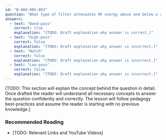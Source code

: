 ```yaml
---
id: "B-008-005-003"
question: "What type of filter attenuates RF energy above and below a certain range of frequencies?"
answers:
  - text: "Band-pass"
    correct: true
    explanation: "[TODO: Draft explanation why answer is correct.]"
  - text: "High-pass"
    correct: false
    explanation: "[TODO: Draft explanation why answer is incorrect.]"
  - text: "Notch"
    correct: false
    explanation: "[TODO: Draft explanation why answer is incorrect.]"
  - text: "Low-pass"
    correct: false
    explanation: "[TODO: Draft explanation why answer is incorrect.]"
---
```


[TODO: This section will explain the concept behind the question in detail. Once drafted the reader will understand all necessary concepts to answer the question confidently and correctly. The lesson will follow pedagogy best-practices and assume the reader is starting with no previous knowledge.]

### Recommended Reading

- [TODO: Relevant Links and YouTube Videos]
